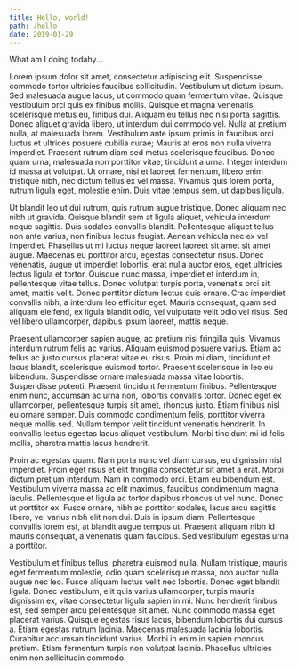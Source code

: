 ```yaml
---
title: Hello, world!
path: /hello
date: 2019-01-29
---
```


What am I doing todahy...

Lorem ipsum dolor sit amet, consectetur adipiscing elit. Suspendisse commodo tortor ultricies faucibus sollicitudin. Vestibulum ut dictum ipsum. Sed malesuada augue lacus, ut commodo quam fermentum vitae. Quisque vestibulum orci quis ex finibus mollis. Quisque et magna venenatis, scelerisque metus eu, finibus dui. Aliquam eu tellus nec nisi porta sagittis. Donec aliquet gravida libero, ut interdum dui commodo vel. Nulla at pretium nulla, at malesuada lorem. Vestibulum ante ipsum primis in faucibus orci luctus et ultrices posuere cubilia curae; Mauris at eros non nulla viverra imperdiet. Praesent rutrum diam sed metus scelerisque faucibus. Donec quam urna, malesuada non porttitor vitae, tincidunt a urna. Integer interdum id massa at volutpat. Ut ornare, nisi et laoreet fermentum, libero enim tristique nibh, nec dictum tellus ex vel massa. Vivamus quis lorem porta, rutrum ligula eget, molestie enim. Duis vitae tempus sem, ut dapibus ligula.

Ut blandit leo ut dui rutrum, quis rutrum augue tristique. Donec aliquam nec nibh ut gravida. Quisque blandit sem at ligula aliquet, vehicula interdum neque sagittis. Duis sodales convallis blandit. Pellentesque aliquet tellus non ante varius, non finibus lectus feugiat. Aenean vehicula nec ex vel imperdiet. Phasellus ut mi luctus neque laoreet laoreet sit amet sit amet augue. Maecenas eu porttitor arcu, egestas consectetur risus. Donec venenatis, augue ut imperdiet lobortis, erat nulla auctor eros, eget ultricies lectus ligula et tortor. Quisque nunc massa, imperdiet et interdum in, pellentesque vitae tellus. Donec volutpat turpis porta, venenatis orci sit amet, mattis velit. Donec porttitor dictum lectus quis ornare. Cras imperdiet convallis nibh, a interdum leo efficitur eget. Mauris consequat, quam sed aliquam eleifend, ex ligula blandit odio, vel vulputate velit odio vel risus. Sed vel libero ullamcorper, dapibus ipsum laoreet, mattis neque.

Praesent ullamcorper sapien augue, ac pretium nisi fringilla quis. Vivamus interdum rutrum felis ac varius. Aliquam euismod posuere varius. Etiam ac tellus ac justo cursus placerat vitae eu risus. Proin mi diam, tincidunt et lacus blandit, scelerisque euismod tortor. Praesent scelerisque in leo eu bibendum. Suspendisse ornare malesuada massa vitae lobortis. Suspendisse potenti. Praesent tincidunt fermentum finibus. Pellentesque enim nunc, accumsan ac urna non, lobortis convallis tortor. Donec eget ex ullamcorper, pellentesque turpis sit amet, rhoncus justo. Etiam finibus nisl eu ornare semper. Duis commodo condimentum felis, porttitor viverra neque mollis sed. Nullam tempor velit tincidunt venenatis hendrerit. In convallis lectus egestas lacus aliquet vestibulum. Morbi tincidunt mi id felis mollis, pharetra mattis lacus hendrerit.

Proin ac egestas quam. Nam porta nunc vel diam cursus, eu dignissim nisl imperdiet. Proin eget risus et elit fringilla consectetur sit amet a erat. Morbi dictum pretium interdum. Nam in commodo orci. Etiam eu bibendum est. Vestibulum viverra massa ac elit maximus, faucibus condimentum magna iaculis. Pellentesque et ligula ac tortor dapibus rhoncus ut vel nunc. Donec ut porttitor ex. Fusce ornare, nibh ac porttitor sodales, lacus arcu sagittis libero, vel varius nibh elit non dui. Duis in ipsum diam. Pellentesque convallis lorem est, at blandit augue tempus ut. Praesent aliquam nibh id mauris consequat, a venenatis quam faucibus. Sed vestibulum egestas urna a porttitor.

Vestibulum et finibus tellus, pharetra euismod nulla. Nullam tristique, mauris eget fermentum molestie, odio quam scelerisque massa, non auctor nulla augue nec leo. Fusce aliquam luctus velit nec lobortis. Donec eget blandit ligula. Donec vestibulum, elit quis varius ullamcorper, turpis mauris dignissim ex, vitae consectetur ligula sapien in mi. Nunc hendrerit finibus est, sed semper arcu pellentesque sit amet. Nunc commodo massa eget placerat varius. Quisque egestas risus lacus, bibendum lobortis dui cursus a. Etiam egestas rutrum lacinia. Maecenas malesuada lacinia lobortis. Curabitur accumsan tincidunt varius. Morbi in enim in sapien rhoncus pretium. Etiam fermentum turpis non volutpat lacinia. Phasellus ultricies enim non sollicitudin commodo.